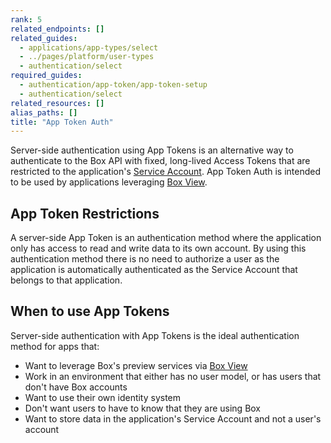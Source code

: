 ```yaml
---
rank: 5
related_endpoints: []
related_guides:
  - applications/app-types/select
  - ../pages/platform/user-types
  - authentication/select
required_guides:
  - authentication/app-token/app-token-setup
  - authentication/select
related_resources: []
alias_paths: []
title: "App Token Auth"
---
```

Server-side authentication using App Tokens is an alternative way to
authenticate to the Box API with fixed, long-lived Access Tokens that are
restricted to the application's [Service Account][sa]. App Token Auth is
intended to be used by applications leveraging [Box View][box-view].

## App Token Restrictions

A server-side App Token is an authentication method where the application only
has access to read and write data to its own account. By using this
authentication method there is no need to authorize a user as the application is
automatically authenticated as the Service Account that belongs to that
application.

## When to use App Tokens

Server-side authentication with App Tokens is the ideal authentication method
for apps that:

- Want to leverage Box's preview services via [Box View][box-view]
- Work in an environment that either has no user model, or has users that don't have Box accounts
- Want to use their own identity system
- Don't want users to have to know that they are using Box
- Want to store data in the application's Service Account and not a user's account

[sa]: page://platform/user-types/#service-account
[box-view]: g://embed/box-view